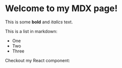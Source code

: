 
# Welcome to my MDX page!

This is some **bold** and _italics_ text.

This is a list in markdown:

- One
- Two
- Three

Checkout my React component:

<UsersPage />

